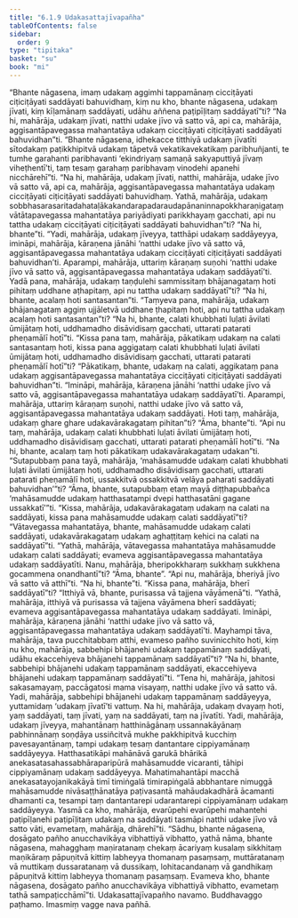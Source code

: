 ```yaml
---
title: "6.1.9 Udakasattajīvapañha"
tableOfContents: false
sidebar:
  order: 9
type: "tipitaka"
basket: "su"
book: "mi"
---
```



<DynamicBreadcrumb />

<Division number="179" book="mi">

<Paragraph number="1148" book="mi">
“Bhante nāgasena, imaṃ udakaṃ aggimhi tappamānaṃ cicciṭāyati ciṭiciṭāyati saddāyati bahuvidhaṃ, kiṃ nu kho, bhante nāgasena, udakaṃ jīvati, kiṃ kīḷamānaṃ saddāyati, udāhu aññena paṭipīḷitaṃ saddāyatī”ti? “Na hi, mahārāja, udakaṃ jīvati, natthi udake jīvo vā satto vā, api ca, mahārāja, aggisantāpavegassa mahantatāya udakaṃ cicciṭāyati ciṭiciṭāyati saddāyati bahuvidhan”ti.
</Paragraph>

<Paragraph number="1149" book="mi">
“Bhante nāgasena, idhekacce titthiyā udakaṃ jīvatīti sītodakaṃ paṭikkhipitvā udakaṃ tāpetvā vekatikavekatikaṃ paribhuñjanti, te tumhe garahanti paribhavanti ‘ekindriyaṃ samaṇā sakyaputtiyā jīvaṃ viheṭhentī’ti, taṃ tesaṃ garahaṃ paribhavaṃ vinodehi apanehi nicchārehī”ti. “Na hi, mahārāja, udakaṃ jīvati, natthi, mahārāja, udake jīvo vā satto vā, api ca, mahārāja, aggisantāpavegassa mahantatāya udakaṃ cicciṭāyati ciṭiciṭāyati saddāyati bahuvidhaṃ.
</Paragraph>

<Paragraph number="1150" book="mi">
Yathā, mahārāja, udakaṃ sobbhasarasaritadahataḷākakandarapadaraudapānaninnapokkharaṇigataṃ vātātapavegassa mahantatāya pariyādiyati parikkhayaṃ gacchati, api nu tattha udakaṃ cicciṭāyati ciṭiciṭāyati saddāyati bahuvidhan”ti? “Na hi, bhante”ti. “Yadi, mahārāja, udakaṃ jīveyya, tatthāpi udakaṃ saddāyeyya, imināpi, mahārāja, kāraṇena jānāhi ‘natthi udake jīvo vā satto vā, aggisantāpavegassa mahantatāya udakaṃ cicciṭāyati ciṭiciṭāyati saddāyati bahuvidhan’ti.
</Paragraph>

<Paragraph number="1151" book="mi">
Aparampi, mahārāja, uttariṃ kāraṇaṃ suṇohi ‘natthi udake jīvo vā satto vā, aggisantāpavegassa mahantatāya udakaṃ saddāyatī’ti. Yadā pana, mahārāja, udakaṃ taṇḍulehi sammissitaṃ bhājanagataṃ hoti pihitaṃ uddhane aṭhapitaṃ, api nu tattha udakaṃ saddāyatī”ti? “Na hi, bhante, acalaṃ hoti santasantan”ti. “Taṃyeva pana, mahārāja, udakaṃ bhājanagataṃ aggiṃ ujjāletvā uddhane ṭhapitaṃ hoti, api nu tattha udakaṃ acalaṃ hoti santasantan”ti? “Na hi, bhante, calati khubbhati luḷati āvilati ūmijātaṃ hoti, uddhamadho disāvidisaṃ gacchati, uttarati patarati pheṇamālī hotī”ti. “Kissa pana taṃ, mahārāja, pākatikaṃ udakaṃ na calati santasantaṃ hoti, kissa pana aggigataṃ calati khubbhati luḷati āvilati ūmijātaṃ hoti, uddhamadho disāvidisaṃ gacchati, uttarati patarati pheṇamālī hotī”ti? “Pākatikaṃ, bhante, udakaṃ na calati, aggikataṃ pana udakaṃ aggisantāpavegassa mahantatāya cicciṭāyati ciṭiciṭāyati saddāyati bahuvidhan”ti. “Imināpi, mahārāja, kāraṇena jānāhi ‘natthi udake jīvo vā satto vā, aggisantāpavegassa mahantatāya udakaṃ saddāyatī’ti.
</Paragraph>

<Paragraph number="1152" book="mi">
Aparampi, mahārāja, uttariṃ kāraṇaṃ suṇohi, natthi udake jīvo vā satto vā, aggisantāpavegassa mahantatāya udakaṃ saddāyati. Hoti taṃ, mahārāja, udakaṃ ghare ghare udakavārakagataṃ pihitan”ti? “Āma, bhante”ti. “Api nu taṃ, mahārāja, udakaṃ calati khubbhati luḷati āvilati ūmijātaṃ hoti, uddhamadho disāvidisaṃ gacchati, uttarati patarati pheṇamālī hotī”ti. “Na hi, bhante, acalaṃ taṃ hoti pākatikaṃ udakavārakagataṃ udakan”ti.
</Paragraph>

<Paragraph number="1153" book="mi">
“Sutapubbaṃ pana tayā, mahārāja, ‘mahāsamudde udakaṃ calati khubbhati luḷati āvilati ūmijātaṃ hoti, uddhamadho disāvidisaṃ gacchati, uttarati patarati pheṇamālī hoti, ussakkitvā ossakkitvā velāya paharati saddāyati bahuvidhan’”ti? “Āma, bhante, sutapubbaṃ etaṃ mayā diṭṭhapubbañca ‘mahāsamudde udakaṃ hatthasatampi dvepi hatthasatāni gagane ussakkatī’”ti. “Kissa, mahārāja, udakavārakagataṃ udakaṃ na calati na saddāyati, kissa pana mahāsamudde udakaṃ calati saddāyatī”ti? “Vātavegassa mahantatāya, bhante, mahāsamudde udakaṃ calati saddāyati, udakavārakagataṃ udakaṃ aghaṭṭitaṃ kehici na calati na saddāyatī”ti. “Yathā, mahārāja, vātavegassa mahantatāya mahāsamudde udakaṃ calati saddāyati; evameva aggisantāpavegassa mahantatāya udakaṃ saddāyatīti.
</Paragraph>

<Paragraph number="1154" book="mi">
Nanu, mahārāja, bheripokkharaṃ sukkhaṃ sukkhena gocammena onandhantī”ti? “Āma, bhante”. “Api nu, mahārāja, bheriyā jīvo vā satto vā atthī”ti. “Na hi, bhante”ti. “Kissa pana, mahārāja, bherī saddāyatī”ti? “Itthiyā vā, bhante, purisassa vā tajjena vāyāmenā”ti. “Yathā, mahārāja, itthiyā vā purisassa vā tajjena vāyāmena bherī saddāyati; evameva aggisantāpavegassa mahantatāya udakaṃ saddāyati. Imināpi, mahārāja, kāraṇena jānāhi ‘natthi udake jīvo vā satto vā, aggisantāpavegassa mahantatāya udakaṃ saddāyatī’ti.
</Paragraph>

<Paragraph number="1155" book="mi">
Mayhampi tāva, mahārāja, tava pucchitabbaṃ atthi, evameso pañho suvinicchito hoti, kiṃ nu kho, mahārāja, sabbehipi bhājanehi udakaṃ tappamānaṃ saddāyati, udāhu ekaccehiyeva bhājanehi tappamānaṃ saddāyatī”ti? “Na hi, bhante, sabbehipi bhājanehi udakaṃ tappamānaṃ saddāyati, ekaccehiyeva bhājanehi udakaṃ tappamānaṃ saddāyatī”ti. “Tena hi, mahārāja, jahitosi sakasamayaṃ, paccāgatosi mama visayaṃ, natthi udake jīvo vā satto vā. Yadi, mahārāja, sabbehipi bhājanehi udakaṃ tappamānaṃ saddāyeyya, yuttamidaṃ ‘udakaṃ jīvatī’ti vattuṃ. Na hi, mahārāja, udakaṃ dvayaṃ hoti, yaṃ saddāyati, taṃ jīvati, yaṃ na saddāyati, taṃ na jīvatīti. Yadi, mahārāja, udakaṃ jīveyya, mahantānaṃ hatthināgānaṃ ussannakāyānaṃ pabhinnānaṃ soṇḍāya ussiñcitvā mukhe pakkhipitvā kucchiṃ pavesayantānaṃ, tampi udakaṃ tesaṃ dantantare cippiyamānaṃ saddāyeyya. Hatthasatikāpi mahānāvā garukā bhārikā anekasatasahassabhāraparipūrā mahāsamudde vicaranti, tāhipi cippiyamānaṃ udakaṃ saddāyeyya. Mahatimahantāpi macchā anekasatayojanikakāyā timī timiṅgalā timirapiṅgalā abbhantare nimuggā mahāsamudde nivāsaṭṭhānatāya paṭivasantā mahāudakadhārā ācamanti dhamanti ca, tesampi taṃ dantantarepi udarantarepi cippiyamānaṃ udakaṃ saddāyeyya. Yasmā ca kho, mahārāja, evarūpehi evarūpehi mahantehi paṭipīḷanehi paṭipīḷitaṃ udakaṃ na saddāyati tasmāpi natthi udake jīvo vā satto vāti, evametaṃ, mahārāja, dhārehī”ti.
</Paragraph>

<Paragraph number="1156" book="mi">
“Sādhu, bhante nāgasena, dosāgato pañho anucchavikāya vibhattiyā vibhatto, yathā nāma, bhante nāgasena, mahagghaṃ maṇiratanaṃ chekaṃ ācariyaṃ kusalaṃ sikkhitaṃ maṇikāraṃ pāpuṇitvā kittiṃ labheyya thomanaṃ pasaṃsaṃ, muttāratanaṃ vā muttikaṃ dussaratanaṃ vā dussikaṃ, lohitacandanaṃ vā gandhikaṃ pāpuṇitvā kittiṃ labheyya thomanaṃ pasaṃsaṃ. Evameva kho, bhante nāgasena, dosāgato pañho anucchavikāya vibhattiyā vibhatto, evametaṃ tathā sampaṭicchāmī”ti.

</Paragraph>
</Division>

<Paragraph number="1157" type="center" book="mi">
Udakasattajīvapañho navamo.



</Paragraph>

<Paragraph number="1158" type="center" book="mi">
Buddhavaggo paṭhamo.



</Paragraph>

<Paragraph number="1159" type="center" book="mi">
Imasmiṃ vagge nava pañhā.
</Paragraph>